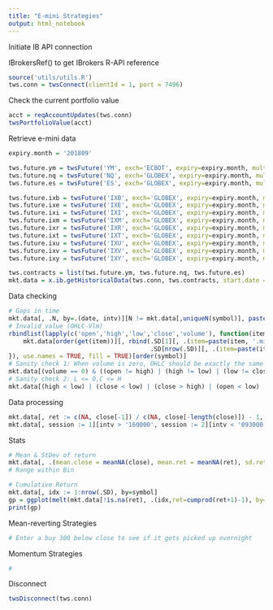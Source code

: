 ```yaml
---
title: "E-mini Strategies"
output: html_notebook
---
```


Initiate IB API connection

IBrokersRef() to get IBrokers R-API reference

```r
source('utils/utils.R')
tws.conn = twsConnect(clientId = 1, port = 7496)
```

Check the current portfolio value

```r
acct = reqAccountUpdates(tws.conn)
twsPortfolioValue(acct)
```

Retrieve e-mini data

```r
expiry.month = '201809'

tws.future.ym = twsFuture('YM', exch='ECBOT', expiry=expiry.month, multiplier='5')
tws.future.nq = twsFuture('NQ', exch='GLOBEX', expiry=expiry.month, multiplier='20')
tws.future.es = twsFuture('ES', exch='GLOBEX', expiry=expiry.month, multiplier='50')

tws.future.ixb = twsFuture('IXB', exch='GLOBEX', expiry=expiry.month, multiplier='100') # Materials
tws.future.ixe = twsFuture('IXE', exch='GLOBEX', expiry=expiry.month, multiplier='100') # Energy
tws.future.ixi = twsFuture('IXI', exch='GLOBEX', expiry=expiry.month, multiplier='100') # Industrial
tws.future.ixm = twsFuture('IXM', exch='GLOBEX', expiry=expiry.month, multiplier='250') # Financial
tws.future.ixr = twsFuture('IXR', exch='GLOBEX', expiry=expiry.month, multiplier='100') # Consumer Staples
tws.future.ixt = twsFuture('IXT', exch='GLOBEX', expiry=expiry.month, multiplier='100') # Technology
tws.future.ixu = twsFuture('IXU', exch='GLOBEX', expiry=expiry.month, multiplier='100') # Utilities
tws.future.ixv = twsFuture('IXV', exch='GLOBEX', expiry=expiry.month, multiplier='100') # Health Care
tws.future.ixy = twsFuture('IXY', exch='GLOBEX', expiry=expiry.month, multiplier='100') # Consumer Discretionary

tws.contracts = list(tws.future.ym, tws.future.nq, tws.future.es)
mkt.data = x.ib.getHistoricalData(tws.conn, tws.contracts, start.date = '20180620', barSize = '30 secs', whatToShow = 'TRADES', useRTH = "0")
```

Data checking

```r
# Gaps in time
mkt.data[, .N, by=.(date, intv)][N != mkt.data[,uniqueN(symbol)], paste(date, intv, ': expected', mkt.data[,uniqueN(symbol)], 'securities but only found', N)]
# Invalid value (OHLC-Vlm)
rbindlist(lapply(c('open','high','low','close','volume'), function(item){
    mkt.data[order(get(item))][, rbind(.SD[1][, .(item=paste(item, '.min', sep=''), value=get(item), date, intv)], 
                                       .SD[nrow(.SD)][, .(item=paste(item, '.max', sep=''), value=get(item), date, intv)]), by=symbol]
}), use.names = TRUE, fill = TRUE)[order(symbol)]
# Sanity check 1: When volume is zero, OHLC should be exactly the same
mkt.data[(volume == 0) & ((open != high) | (high != low) | (low != close)),]
# Sanity check 2: L <= O,C <= H
mkt.data[(high < low) | (close < low) | (close > high) | (open < low) | (open > high),]
```

Data processing

```r
mkt.data[, ret := c(NA, close[-1]) / c(NA, close[-length(close)]) - 1, by = symbol]
mkt.data[, session := 1][intv > '160000', session := 2][intv < '093000', session := 0] # session = 0,1,2 for pre-open, rth, post-close
```

Stats

```r
# Mean & StDev of return
mkt.data[, .(mean.close = meanNA(close), mean.ret = meanNA(ret), sd.ret = sdNA(ret)), by=symbol]
# Range within Bin

# Cumulative Return
mkt.data[, idx := 1:nrow(.SD), by=symbol]
gp = ggplot(melt(mkt.data[!is.na(ret), .(idx,ret=cumprod(ret+1)-1), by=symbol], id.vars = c('idx','symbol')), aes(x=idx, y=value, color=symbol))+geom_line()
print(gp)
```

Mean-reverting Strategies

```r
# Enter a buy 300 below close to see if it gets picked up overnight

```

Momentum Strategies

```r
#
```

Disconnect

```r
twsDisconnect(tws.conn)
```



